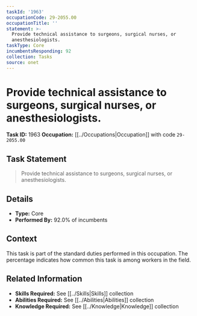 ```yaml
---
taskId: '1963'
occupationCode: 29-2055.00
occupationTitle: ''
statement: >-
  Provide technical assistance to surgeons, surgical nurses, or
  anesthesiologists.
taskType: Core
incumbentsResponding: 92
collection: Tasks
source: onet
---
```

# Provide technical assistance to surgeons, surgical nurses, or anesthesiologists.

**Task ID:** 1963
**Occupation:** [[../Occupations|Occupation]] with code `29-2055.00`

## Task Statement

> Provide technical assistance to surgeons, surgical nurses, or anesthesiologists.

## Details

- **Type:** Core
- **Performed By:** 92.0% of incumbents

## Context

This task is part of the standard duties performed in this occupation. The percentage indicates how common this task is among workers in the field.

## Related Information

- **Skills Required:** See [[../Skills|Skills]] collection
- **Abilities Required:** See [[../Abilities|Abilities]] collection
- **Knowledge Required:** See [[../Knowledge|Knowledge]] collection
